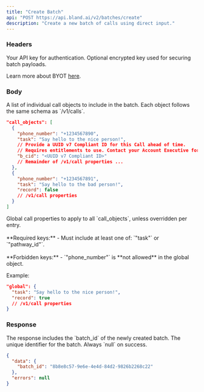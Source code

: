 ```yaml
---
title: "Create Batch"
api: "POST https://api.bland.ai/v2/batches/create"
description: "Create a new batch of calls using direct input."
---
```


### Headers

<ParamField header="authorization" type="string" required>
  Your API key for authentication.
</ParamField>

<ParamField header="encrypted_key" type="string">
  Optional encrypted key used for securing batch payloads.
  
  Learn more about BYOT [here](/tutorials/custom-twilio).
</ParamField>

### Body

<ParamField body="call_objects" type="array">
  A list of individual call objects to include in the batch. Each object follows the same schema as `/v1/calls`.

  ```json Example
  "call_objects": [
    {
      "phone_number": "+1234567890",
      "task": "Say hello to the nice person!",
      // Provide a UUID v7 Compliant ID for this Call ahead of time.
      // Requires entitlements to use. Contact your Account Executive for more information.
      "b_cid": "<UUID v7 Compliant ID>"
      // Remainder of /v1/call properties ...
    },
    {
      "phone_number": "+1234567891",
      "task": "Say hello to the bad person!",
      "record": false
      // /v1/call properties
    }
  ]
```
  
</ParamField>

<ParamField body="global" type="object" required>
  Global call properties to apply to all `call_objects`, unless overridden per entry.
  <br/><br/>**Required keys:**  
  - Must include at least one of: `"task"` or `"pathway_id"`.
  <br/><br/>**Forbidden keys:**  
  - `"phone_number"` is **not allowed** in the global object.

  Example:
  ```json Example
  "global": {
    "task": "Say hello to the nice person!",
    "record": true
    // /v1/call properties
  }
  ```
  
</ParamField>

### Response

<ResponseField name="data" type="object">
  The response includes the `batch_id` of the newly created batch.
</ResponseField>

<ResponseField name="data.batch_id" type="string">
  The unique identifier for the batch.
</ResponseField>

<ResponseField name="errors" type="null">
  Always `null` on success.
</ResponseField>

<ResponseExample>

```json Response
{
  "data": {
    "batch_id": "8b8e8c57-9e6e-4e4d-84d2-9826b2268c22"
  },
  "errors": null
}
```

</ResponseExample>
